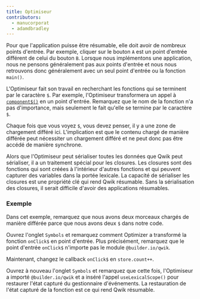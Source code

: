```yaml
---
title: Optimiseur
contributors:
  - manucorporat
  - adamdbradley
---
```


Pour que l'application puisse être résumable, elle doit avoir de nombreux points d'entrée. Par exemple, cliquer sur le bouton `A` est un point d'entrée différent de celui du bouton `B`. Lorsque nous implémentons une application, nous ne pensons généralement pas aux points d'entrée et nous nous retrouvons donc généralement avec un seul point d'entrée ou la fonction `main()`.

L'Optimiseur fait son travail en recherchant les fonctions qui se terminent par le caractère `$`. Par exemple, l'Optimiseur transformera un appel à [`component$()`](/docs/(qwik)/components/overview/index.mdx#component) en un point d'entrée. Remarquez que le nom de la fonction n'a pas d'importance, mais seulement le fait qu'elle se termine par le caractère `$`.

Chaque fois que vous voyez `$`, vous devez penser, il y a une zone de chargement différé ici. L'implication est que le contenu chargé de manière différée peut nécessiter un chargement différé et ne peut donc pas être accédé de manière synchrone.

Alors que l'Optimiseur peut sérialiser toutes les données que Qwik peut sérialiser, il a un traitement spécial pour les closures. Les closures sont des fonctions qui sont créées à l'intérieur d'autres fonctions et qui peuvent capturer des variables dans la portée lexicale. La capacité de sérialiser les closures est une propriété clé qui rend Qwik résumable. Sans la sérialisation des closures, il serait difficile d'avoir des applications résumables.

### Exemple

Dans cet exemple, remarquez que nous avons deux morceaux chargés de manière différée parce que nous avons deux `$` dans notre code.

Ouvrez l'onglet `Symbols` et remarquez comment Optimizer a transformé la fonction `onClick$` en point d'entrée. Plus précisément, remarquez que le point d'entrée `onClick$` n'importe pas le module `@builder.io/qwik`.

Maintenant, changez le callback `onClick$` en `store.count++`.

Ouvrez à nouveau l'onglet `Symbols` et remarquez que cette fois, l'Optimiseur a importé `@builder.io/qwik` et a inséré l'appel `useLexicalScope()` pour restaurer l'état capturé du gestionnaire d'événements. La restauration de l'état capturé de la fonction est ce qui rend Qwik résumable.

